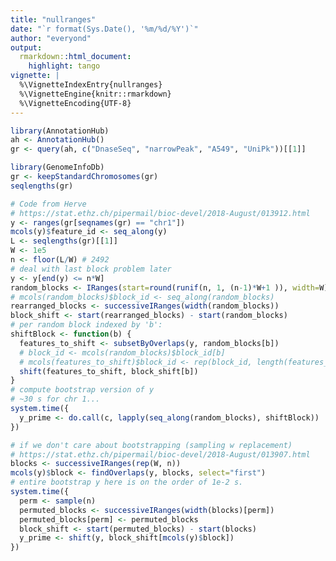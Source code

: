 ```yaml
---
title: "nullranges"
date: "`r format(Sys.Date(), '%m/%d/%Y')`"
author: "everyond"
output:
  rmarkdown::html_document:
    highlight: tango
vignette: |
  %\VignetteIndexEntry{nullranges}
  %\VignetteEngine{knitr::rmarkdown}
  %\VignetteEncoding{UTF-8}
---
```


```r
library(AnnotationHub)
ah <- AnnotationHub()
gr <- query(ah, c("DnaseSeq", "narrowPeak", "A549", "UniPk"))[[1]]
```

```r
library(GenomeInfoDb)
gr <- keepStandardChromosomes(gr)
seqlengths(gr)
```

```r
# Code from Herve
# https://stat.ethz.ch/pipermail/bioc-devel/2018-August/013912.html
y <- ranges(gr[seqnames(gr) == "chr1"])
mcols(y)$feature_id <- seq_along(y)
L <- seqlengths(gr)[[1]]
W <- 1e5
n <- floor(L/W) # 2492
# deal with last block problem later
y <- y[end(y) <= n*W]
random_blocks <- IRanges(start=round(runif(n, 1, (n-1)*W+1 )), width=W)
# mcols(random_blocks)$block_id <- seq_along(random_blocks)
rearranged_blocks <- successiveIRanges(width(random_blocks))
block_shift <- start(rearranged_blocks) - start(random_blocks)
# per random block indexed by 'b':
shiftBlock <- function(b) {
  features_to_shift <- subsetByOverlaps(y, random_blocks[b])
  # block_id <- mcols(random_blocks)$block_id[b]
  # mcols(features_to_shift)$block_id <- rep(block_id, length(features_to_shift))
  shift(features_to_shift, block_shift[b])
}
# compute bootstrap version of y
# ~30 s for chr 1...
system.time({
  y_prime <- do.call(c, lapply(seq_along(random_blocks), shiftBlock))
})
```

```r
# if we don't care about bootstrapping (sampling w replacement)
# https://stat.ethz.ch/pipermail/bioc-devel/2018-August/013907.html
blocks <- successiveIRanges(rep(W, n))
mcols(y)$block <- findOverlaps(y, blocks, select="first")
# entire bootstrap y here is on the order of 1e-2 s.
system.time({
  perm <- sample(n)
  permuted_blocks <- successiveIRanges(width(blocks)[perm])
  permuted_blocks[perm] <- permuted_blocks
  block_shift <- start(permuted_blocks) - start(blocks)
  y_prime <- shift(y, block_shift[mcols(y)$block])
})
```

